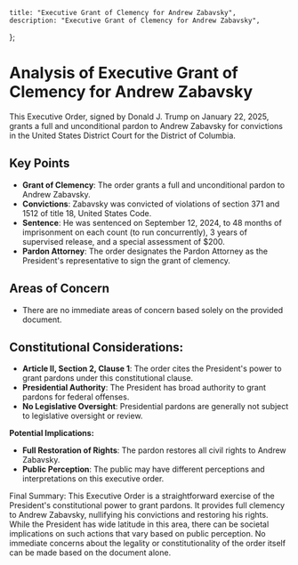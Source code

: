     title: "Executive Grant of Clemency for Andrew Zabavsky",
    description: "Executive Grant of Clemency for Andrew Zabavsky",
};

# Analysis of Executive Grant of Clemency for Andrew Zabavsky

This Executive Order, signed by Donald J. Trump on January 22, 2025, grants a full and unconditional pardon to Andrew Zabavsky for convictions in the United States District Court for the District of Columbia.

## Key Points

- **Grant of Clemency**: The order grants a full and unconditional pardon to Andrew Zabavsky.
- **Convictions**: Zabavsky was convicted of violations of section 371 and 1512 of title 18, United States Code.
- **Sentence**: He was sentenced on September 12, 2024, to 48 months of imprisonment on each count (to run concurrently), 3 years of supervised release, and a special assessment of $200.
- **Pardon Attorney**: The order designates the Pardon Attorney as the President's representative to sign the grant of clemency.

## Areas of Concern

- There are no immediate areas of concern based solely on the provided document.

## Constitutional Considerations:

- **Article II, Section 2, Clause 1**: The order cites the President's power to grant pardons under this constitutional clause.
- **Presidential Authority**: The President has broad authority to grant pardons for federal offenses.
- **No Legislative Oversight**: Presidential pardons are generally not subject to legislative oversight or review.

**Potential Implications:**

- **Full Restoration of Rights**: The pardon restores all civil rights to Andrew Zabavsky.
- **Public Perception**: The public may have different perceptions and interpretations on this executive order.

Final Summary:
This Executive Order is a straightforward exercise of the President's constitutional power to grant pardons. It provides full clemency to Andrew Zabavsky, nullifying his convictions and restoring his rights. While the President has wide latitude in this area, there can be societal implications on such actions that vary based on public perception. No immediate concerns about the legality or constitutionality of the order itself can be made based on the document alone.
